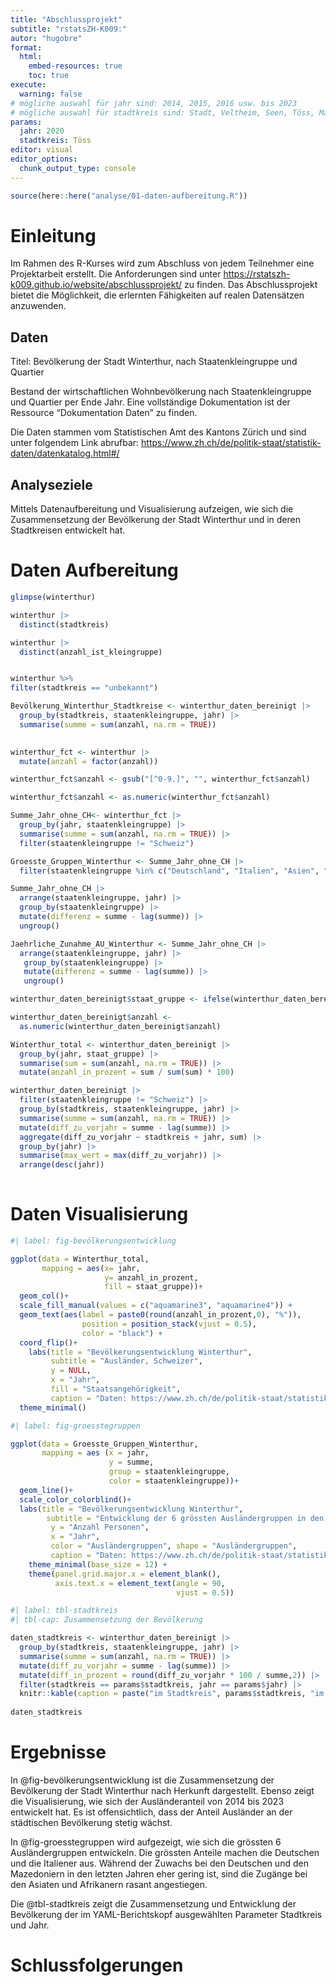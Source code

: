 ```yaml
---
title: "Abschlussprojekt" 
subtitle: "rstatsZH-K009:" 
autor: "hugobre" 
format: 
  html:
    embed-resources: true
    toc: true
execute: 
  warning: false
# mögliche auswahl für jahr sind: 2014, 2015, 2016 usw. bis 2023
# mögliche auswahl für stadtkreis sind: Stadt, Veltheim, Seen, Töss, Mattenbach, Oberwinterthur, Wülflingen
params:
  jahr: 2020
  stadtkreis: Töss
editor: visual 
editor_options: 
  chunk_output_type: console
---
```


```r
source(here::here("analyse/01-daten-aufbereitung.R"))
```

# Einleitung

Im Rahmen des R-Kurses wird zum Abschluss von jedem Teilnehmer eine Projektarbeit erstellt. Die Anforderungen sind unter <https://rstatszh-k009.github.io/website/abschlussprojekt/> zu finden. Das Abschlussprojekt bietet die Möglichkeit, die erlernten Fähigkeiten auf realen Datensätzen anzuwenden.

## Daten

Titel: Bevölkerung der Stadt Winterthur, nach Staatenkleingruppe und Quartier

Bestand der wirtschaftlichen Wohnbevölkerung nach Staatenkleingruppe und Quartier per Ende Jahr. Eine vollständige Dokumentation ist der Ressource "Dokumentation Daten" zu finden.

Die Daten stammen vom Statistischen Amt des Kantons Zürich und sind unter folgendem Link abrufbar: <https://www.zh.ch/de/politik-staat/statistik-daten/datenkatalog.html#/>

## Analyseziele

Mittels Datenaufbereitung und Visualisierung aufzeigen, wie sich die Zusammensetzung der Bevölkerung der Stadt Winterthur und in deren Stadtkreisen entwickelt hat.

# Daten Aufbereitung

```r
glimpse(winterthur)

winterthur |> 
  distinct(stadtkreis)
```

```r
winterthur |> 
  distinct(anzahl_ist_kleingruppe)


winterthur %>%
filter(stadtkreis == "unbekannt")

```

```r
Bevölkerung_Winterthur_Stadtkreise <- winterthur_daten_bereinigt |> 
  group_by(stadtkreis, staatenkleingruppe, jahr) |> 
  summarise(summe = sum(anzahl, na.rm = TRUE))
   
```

```r
winterthur_fct <- winterthur |> 
  mutate(anzahl = factor(anzahl))

winterthur_fct$anzahl <- gsub("[^0-9.]", "", winterthur_fct$anzahl)

winterthur_fct$anzahl <- as.numeric(winterthur_fct$anzahl)

Summe_Jahr_ohne_CH<- winterthur_fct |> 
  group_by(jahr, staatenkleingruppe) |> 
  summarise(summe = sum(anzahl, na.rm = TRUE)) |> 
  filter(staatenkleingruppe != "Schweiz")

Groesste_Gruppen_Winterthur <- Summe_Jahr_ohne_CH |> 
  filter(staatenkleingruppe %in% c("Deutschland", "Italien", "Asien", "Mazedonien", "Türkei", "Afrika"))

```

```r
Summe_Jahr_ohne_CH |> 
  arrange(staatenkleingruppe, jahr) |> 
  group_by(staatenkleingruppe) |> 
  mutate(differenz = summe - lag(summe)) |> 
  ungroup()

Jaehrliche_Zunahme_AU_Winterthur <- Summe_Jahr_ohne_CH |> 
  arrange(staatenkleingruppe, jahr) |> 
   group_by(staatenkleingruppe) |> 
   mutate(differenz = summe - lag(summe)) |> 
   ungroup()
```

```r
winterthur_daten_bereinigt$staat_gruppe <- ifelse(winterthur_daten_bereinigt$staatenkleingruppe == "Schweiz", "Schweiz", "Ausland")

winterthur_daten_bereinigt$anzahl <- 
  as.numeric(winterthur_daten_bereinigt$anzahl)

Winterthur_total <- winterthur_daten_bereinigt |> 
  group_by(jahr, staat_gruppe) |> 
  summarise(sum = sum(anzahl, na.rm = TRUE)) |> 
  mutate(anzahl_in_prozent = sum / sum(sum) * 100)
```

```r
winterthur_daten_bereinigt |> 
  filter(staatenkleingruppe != "Schweiz") |> 
  group_by(stadtkreis, staatenkleingruppe, jahr) |> 
  summarise(summe = sum(anzahl, na.rm = TRUE)) |> 
  mutate(diff_zu_vorjahr = summe - lag(summe)) |> 
  aggregate(diff_zu_vorjahr ~ stadtkreis + jahr, sum) |> 
  group_by(jahr) |> 
  summarise(max_wert = max(diff_zu_vorjahr)) |> 
  arrange(desc(jahr))
  
```


# Daten Visualisierung

```r
#| label: fig-bevölkerungsentwicklung

ggplot(data = Winterthur_total, 
       mapping = aes(x= jahr,
                     y= anzahl_in_prozent,
                     fill = staat_gruppe))+
  geom_col()+
  scale_fill_manual(values = c("aquamarine3", "aquamarine4")) +
  geom_text(aes(label = paste0(round(anzahl_in_prozent,0), "%")),
                position = position_stack(vjust = 0.5),
                color = "black") +
  coord_flip()+
    labs(title = "Bevölkerungsentwicklung Winterthur",
         subtitle = "Ausländer, Schweizer",
         y = NULL,
         x = "Jahr",
         fill = "Staatsangehörigkeit",
         caption = "Daten: https://www.zh.ch/de/politik-staat/statistik-daten/datenkatalog.html#/")+
  theme_minimal()
```

```r
#| label: fig-groesstegruppen

ggplot(data = Groesste_Gruppen_Winterthur,
       mapping = aes (x = jahr,
                      y = summe,
                      group = staatenkleingruppe,
                      color = staatenkleingruppe))+
  geom_line()+
  scale_color_colorblind()+
  labs(title = "Bevölkerungsentwicklung Winterthur",
        subtitle = "Entwicklung der 6 grössten Ausländergruppen in den letzten 10 Jahren",
         y = "Anzahl Personen",
         x = "Jahr",
         color = "Ausländergruppen", shape = "Ausländergruppen",
         caption = "Daten: https://www.zh.ch/de/politik-staat/statistik-daten/datenkatalog.html#/") +
    theme_minimal(base_size = 12) +
    theme(panel.grid.major.x = element_blank(),
          axis.text.x = element_text(angle = 90, 
                                     vjust = 0.5))
```

```r
#| label: tbl-stadtkreis
#| tbl-cap: Zusammensetzung der Bevölkerung

daten_stadtkreis <- winterthur_daten_bereinigt |> 
  group_by(stadtkreis, staatenkleingruppe, jahr) |> 
  summarise(summe = sum(anzahl, na.rm = TRUE)) |> 
  mutate(diff_zu_vorjahr = summe - lag(summe)) |> 
  mutate(diff_in_prozent = round(diff_zu_vorjahr * 100 / summe,2)) |> 
  filter(stadtkreis == params$stadtkreis, jahr == params$jahr) |> 
  knitr::kable(caption = paste("im Stadtkreis", params$stadtkreis, "im Jahr", params$jahr))
  
daten_stadtkreis
```


# Ergebnisse

In @fig-bevölkerungsentwicklung ist die Zusammensetzung der Bevölkerung der Stadt Winterthur nach Herkunft dargestellt. Ebenso zeigt die Visualisierung, wie sich der Ausländeranteil von 2014 bis 2023 entwickelt hat. Es ist offensichtlich, dass der Anteil Ausländer an der städtischen Bevölkerung stetig wächst.

In @fig-groesstegruppen wird aufgezeigt, wie sich die grössten 6 Ausländergruppen entwickeln. Die grössten Anteile machen die Deutschen und die Italiener aus. Während der Zuwachs bei den Deutschen und den Mazedoniern in den letzten Jahren eher gering ist, sind die Zugänge bei den Asiaten und Afrikanern rasant angestiegen.

Die @tbl-stadtkreis zeigt die Zusammensetzung und Entwicklung der Bevölkerung der im YAML-Berichtskopf ausgewählten Parameter Stadtkreis und Jahr.

# Schlussfolgerungen
